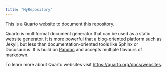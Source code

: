 ```yaml
---
title: "MyRepository"
---
```


This is a Quarto website to document this repository.

Quarto is multiformat document generator that can be used as
a static website generator. It is more powerful that a 
blog-oriented platform such as Jekyll, but less than
documentation-oriented tools like Sphinx or Docusaurus.
It is build on [Pandoc](https://pandoc.org) and accepts 
multiple flavours of markdown.

To learn more about Quarto websites visit <https://quarto.org/docs/websites>.

